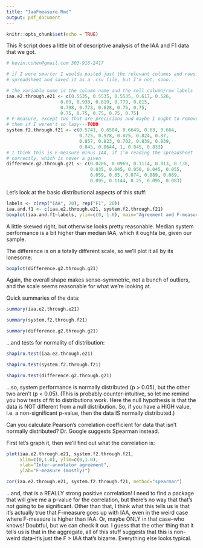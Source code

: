```yaml
---
title: "IaaFmeasure.Rmd"
output: pdf_document
---
```


```r
knitr::opts_chunk$set(echo = TRUE)
```
This R script does a little bit of descriptive analysis of the IAA and F1 data that we got.

```r
# kevin.cohen@gmail.com 303-916-2417

# if I were smarter I woulda pasted just the relevant columns and rows into a 
# spreadsheet and saved it as a .csv file, but I'm not, sooo...

# the variable name is the column name and the cell column/row labels
iaa.e2.through.e21 <- c(0.5535, 0.5535, 0.5535, 0.617, 0.526,
                    0.69, 0.933, 0.819, 0.779, 0.815,
                    0.798, 0.773, 0.628, 0.75, 0.75,
                    0.75, 0.75, 0.75, 0.75, 0.75)
# F-measure, except two that are precisions and maybe I ought to remove
# them if I weren't so lazy---TODO
system.f2.through.f21 <- c(0.5741, 0.6504, 0.6649, 0.63, 0.664,
                           0.725, 0.978, 0.875, 0.824, 0.87,
                           0.857, 0.823, 0.702, 0.839, 0.839, 
                           0.845, 0.8644, 1, 0.845, 0.833)
# I think this is F-measure minus IAA, if I'm reading the spreadsheet 
# correctly, which is never a given
difference.g2.through.g21 <- c(0.0206, 0.0969, 0.1114, 0.013, 0.138,
                               0.035, 0.045, 0.056, 0.045, 0.055,
                               0.059, 0.05, 0.074, 0.089, 0.089,
                               0.095, 0.1144, 0.25, 0.095, 0.083)
```

Let's look at the basic distributional aspects of this stuff:

```r

labels <- c(rep("IAA", 20), rep("F1", 20))
iaa.and.f1 <- c(iaa.e2.through.e21, system.f2.through.f21)
boxplot(iaa.and.f1~labels, ylim=c(0, 1.0), main="Agreement and F-measure ranges")

```
A little skewed right, but otherwise looks pretty reasonable.  Median system performance is a bit higher than median IAA, which it oughta be, given our sample. 

The difference is on a totally different scale, so we'll plot it all by its lonesome:

```r
boxplot(difference.g2.through.g21)
```
Again, the overall shape makes sense--symmetric, not a bunch of outliers, and the scale seems reasonable for what we're looking at.

Quick summaries of the data:

```r
summary(iaa.e2.through.e21)

summary(system.f2.through.f21)

summary(difference.g2.through.g21)
```

...and tests for normality of distribution:

```r
shapiro.test(iaa.e2.through.e21)

shapiro.test(system.f2.through.f21)

shapiro.test(difference.g2.through.g21)
```
...so, system performance is normally distributed (p > 0.05), but the other two aren't (p < 0.05).  (This is probably counter-intuitive, so let me remind you how tests of fit to distributions work.  Here the null hypothesis is that the data is NOT different from a null distribution.  So, if you have a HIGH value, i.e. a non-significant p-value, then the data IS normally distributed.)

Can you calculate Pearson's correlation coefficient for data that isn't normally distributed?  Dr. Google suggests Spearman instead.

First let's graph it, then we'll find out what the correlation is:

```r
plot(iaa.e2.through.e21, system.f2.through.f21, 
     xlim=c(0,1.0), ylim=c(0,1.0),
     xlab="Inter-annotator agreement",
     ylab="F-measure (mostly)")

cor(iaa.e2.through.e21, system.f2.through.f21, method="spearman")
```
...and, that is a REALLY strong positive correlation!  I need to find a package that will give me a p-value for the correlation, but there's no way that that's not going to be significant.  Other than that, I think what this tells us is that it's actually true that F-measure goes up with IAA, even in the weird case where F-measure is higher than IAA.  Or, maybe ONLY in that case--who knows!  Doubtful, but we can check it out.  I guess that the other thing that it tells us is that in the aggregate, all of this stuff suggests that this is non-weird data--it's just the F > IAA that's bizarre.  Everything else looks typical.
